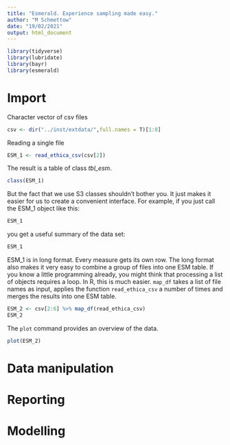 ```yaml
---
title: "Esmerald. Experience sampling made easy."
author: "M Schmettow"
date: "19/02/2021"
output: html_document
---
```


```r
library(tidyverse)
library(lubridate)
library(bayr)
library(esmerald)
```

# Import

Character vector of csv files

```r
csv <- dir("../inst/extdata/",full.names = T)[1:8]
```

Reading a single file

```r
ESM_1 <- read_ethica_csv(csv[2])
```

The result is a table of class *tbl_esm*.

```r
class(ESM_1)
```

But the fact that we use S3 classes shouldn't bother you. It just makes it easier for us to create a convenient interface. For example, if you just call the ESM_1 object like this:

```r
ESM_1
```

you get a useful summary of the data set:

```r
ESM_1
```

ESM_1 is in long format. Every measure gets its own row. The long format also makes it very easy to combine a group of files into one ESM table. If you know a little programming already, you might think that processing a list of objects requires a loop. In R, this is much easier. `map_df` takes a list of file names as input, applies the function `read_ethica_csv` a number of times and merges the results into  one ESM table.


```r
ESM_2 <- csv[2:6] %>% map_df(read_ethica_csv)
ESM_2
```


The `plot` command provides an overview of the data.

```r
plot(ESM_2)
```

# Data manipulation



# Reporting



# Modelling



